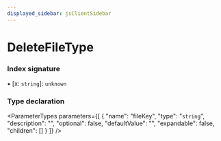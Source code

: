 ```yaml
---
displayed_sidebar: jsClientSidebar
---
```



# DeleteFileType

### Index signature

▪ [x: `string`]: `unknown`

### Type declaration

<ParameterTypes parameters={[
  {
    "name": "fileKey",
    "type": "`string`",
    "description": "",
    "optional": false,
    "defaultValue": "",
    "expandable": false,
    "children": []
  }
]} />
